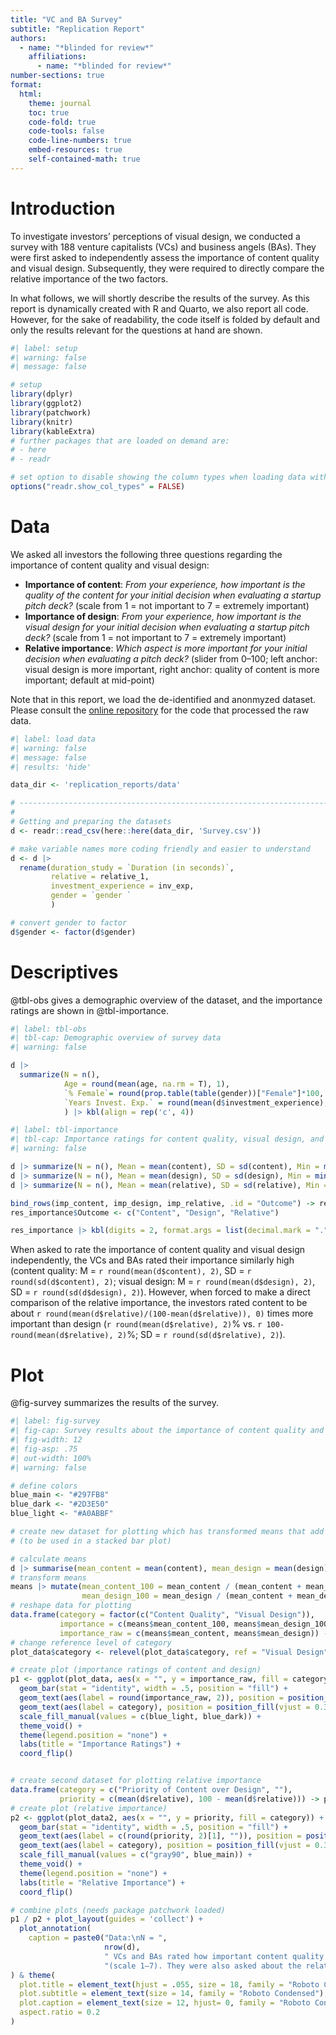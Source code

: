 ```yaml
---
title: "VC and BA Survey"
subtitle: "Replication Report"
authors:
  - name: "*blinded for review*"
    affiliations:
      - name: "*blinded for review*"
number-sections: true
format:
  html:
    theme: journal
    toc: true
    code-fold: true
    code-tools: false
    code-line-numbers: true
    embed-resources: true
    self-contained-math: true
---
```


<!--
# Last update: 04-02-2025
# Author: <blinded for review>
-->

# Introduction

To investigate investors' perceptions of visual design, we conducted a survey with 188 venture capitalists (VCs) and business angels (BAs). They were first asked to independently assess the importance of content quality and visual design. Subsequently, they were required to directly compare the relative importance of the two factors.

In what follows, we will shortly describe the results of the survey. As this report is dynamically created with R and Quarto, we also report all code. However, for the sake of readability, the code itself is folded by default and only the results relevant for the questions at hand are shown.

```r
#| label: setup
#| warning: false
#| message: false

# setup
library(dplyr)
library(ggplot2)
library(patchwork)
library(knitr)
library(kableExtra)
# further packages that are loaded on demand are:
# - here
# - readr

# set option to disable showing the column types when loading data with `readr`
options("readr.show_col_types" = FALSE)
```

# Data

We asked all investors the following three questions regarding the importance of content quality and visual design: 

- **Importance of content**: *From your experience, how important is the quality of the content for your initial decision when evaluating a startup pitch deck?*  (scale from 1 = not important to 7 = extremely important)
- **Importance of design**: *From your experience, how important is the visual design for your initial decision when evaluating a startup pitch deck?* (scale from 1 = not important to 7 = extremely important)
- **Relative importance**: *Which aspect is more important for your initial decision when evaluating a pitch deck?* (slider from 0–100; left anchor: visual design is more important, right anchor: quality of content is more important; default at mid-point)

Note that in this report, we load the de-identified and anonmyzed dataset. Please consult the [online repository](https://researchbox.org/1836) for the code that processed the raw data.

```r
#| label: load data
#| warning: false
#| message: false
#| results: 'hide'

data_dir <- 'replication_reports/data'

# -----------------------------------------------------------------------------
#
# Getting and preparing the datasets
d <- readr::read_csv(here::here(data_dir, 'Survey.csv'))

# make variable names more coding friendly and easier to understand
d <- d |>
  rename(duration_study = `Duration (in seconds)`,
         relative = relative_1,
         investment_experience = inv_exp,
         gender = `gender `
         )

# convert gender to factor
d$gender <- factor(d$gender)
```


# Descriptives

@tbl-obs gives a demographic overview of the dataset, and the importance ratings are shown in @tbl-importance.

```r
#| label: tbl-obs
#| tbl-cap: Demographic overview of survey data
#| warning: false

d |> 
  summarize(N = n(),
            Age = round(mean(age, na.rm = T), 1),
            `% Female`= round(prop.table(table(gender))["Female"]*100, 1),
            `Years Invest. Exp.` = round(mean(d$investment_experience), 1)
            ) |> kbl(align = rep('c', 4))
```

```r
#| label: tbl-importance
#| tbl-cap: Importance ratings for content quality, visual design, and their relative tradeoff
#| warning: false

d |> summarize(N = n(), Mean = mean(content), SD = sd(content), Min = min(content), Max = max(content)) -> imp_content
d |> summarize(N = n(), Mean = mean(design), SD = sd(design), Min = min(design), Max = max(design)) -> imp_design
d |> summarize(N = n(), Mean = mean(relative), SD = sd(relative), Min = min(relative), Max = max(relative)) -> imp_relative

bind_rows(imp_content, imp_design, imp_relative, .id = "Outcome") -> res_importance
res_importance$Outcome <- c("Content", "Design", "Relative")

res_importance |> kbl(digits = 2, format.args = list(decimal.mark = ".", big.mark = ",")) |> kable_styling()
```

When asked to rate the importance of content quality and visual design independently, the VCs and BAs rated their importance similarly high (content quality: M = `r round(mean(d$content), 2)`, SD = `r round(sd(d$content), 2)`; visual design: M = `r round(mean(d$design), 2)`, SD = `r round(sd(d$design), 2)`).
However, when forced to make a direct comparison of the relative importance, the investors rated content to be about `r round(mean(d$relative)/(100-mean(d$relative)), 0)` times more important than design 
(`r round(mean(d$relative), 2)`% vs. `r 100-round(mean(d$relative), 2)`%; SD = `r round(sd(d$relative), 2)`).

# Plot

@fig-survey summarizes the results of the survey.

```r
#| label: fig-survey
#| fig-cap: Survey results about the importance of content quality and visual design for investors’ initial evaluation
#| fig-width: 12
#| fig-asp: .75
#| out-width: 100%
#| warning: false

# define colors
blue_main <- "#297FB8"
blue_dark <- "#2D3E50"
blue_light <- "#A0ABBF"

# create new dataset for plotting which has transformed means that add up to 100
# (to be used in a stacked bar plot)

# calculate means
d |> summarise(mean_content = mean(content), mean_design = mean(design)) -> means
# transform means
means |> mutate(mean_content_100 = mean_content / (mean_content + mean_design) * 100,
                mean_design_100 = mean_design / (mean_content + mean_design) * 100) -> means
# reshape data for plotting
data.frame(category = factor(c("Content Quality", "Visual Design")),
           importance = c(means$mean_content_100, means$mean_design_100),
           importance_raw = c(means$mean_content, means$mean_design)) -> plot_data
# change reference level of category
plot_data$category <- relevel(plot_data$category, ref = "Visual Design")

# create plot (importance ratings of content and design)
p1 <- ggplot(plot_data, aes(x = "", y = importance_raw, fill = category)) +
  geom_bar(stat = "identity", width = .5, position = "fill") +
  geom_text(aes(label = round(importance_raw, 2)), position = position_fill(vjust = 0.75), size = 5.5, color = c("white", "black"), family = "Roboto Condensed") +
  geom_text(aes(label = category), position = position_fill(vjust = 0.35), size = 5.5, color = c("white", "black"), family = "Roboto Condensed") +
  scale_fill_manual(values = c(blue_light, blue_dark)) +
  theme_void() +
  theme(legend.position = "none") +
  labs(title = "Importance Ratings") +
  coord_flip()


# create second dataset for plotting relative importance
data.frame(category = c("Priority of Content over Design", ""),
           priority = c(mean(d$relative), 100 - mean(d$relative))) -> plot_data2
# create plot (relative importance)
p2 <- ggplot(plot_data2, aes(x = "", y = priority, fill = category)) +
  geom_bar(stat = "identity", width = .5, position = "fill") +
  geom_text(aes(label = c(round(priority, 2)[1], "")), position = position_fill(vjust = 0.785), size = 5.5, color = "white", family = "Roboto Condensed") +
  geom_text(aes(label = category), position = position_fill(vjust = 0.385), size = 5.5, color = "white", family = "Roboto Condensed") +
  scale_fill_manual(values = c("gray90", blue_main)) +
  theme_void() +  
  theme(legend.position = "none") +
  labs(title = "Relative Importance") +
  coord_flip()

# combine plots (needs package patchwork loaded)
p1 / p2 + plot_layout(guides = 'collect') +
  plot_annotation(
    caption = paste0("Data:\nN = ",
                     nrow(d),
                     " VCs and BAs rated how important content quality and visual design are for their initial evaluation\n", 
                     "(scale 1–7). They were also asked about the relative importance of content over design (scale 0–100).")
) & theme(
  plot.title = element_text(hjust = .055, size = 18, family = "Roboto Condensed", face = "bold", margin = margin(t = 18, r = 0, b = -35, l = 0)),
  plot.subtitle = element_text(size = 14, family = "Roboto Condensed"),
  plot.caption = element_text(size = 12, hjust= 0, family = "Roboto Condensed", margin = margin(t = -10, r = 0, b = 0, l = 38)),
  aspect.ratio = 0.2
)
```


